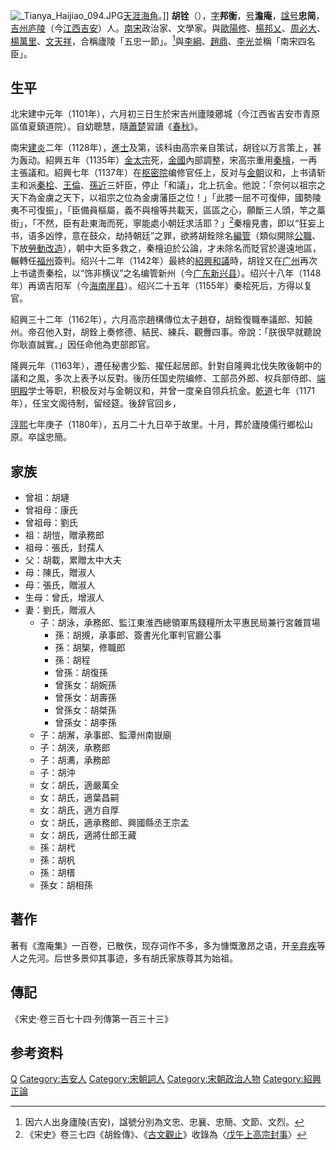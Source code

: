 {{otheruses|胡銓 (康熙進士)}}
[[File:_Tianya_Haijiao_094.JPG|thumb]][[天涯海角|天涯海角]]。]]
'''胡铨'''（{{bd|1102年|7月4日|1180年|7月13日|catIdx=H胡}}），[[表字|字]]'''邦衡'''，[[号|号]]'''澹庵'''，[[諡号|諡号]]'''忠简'''，[[吉州_(隋朝)|吉州]][[廬陵縣|庐陵]]（今[[江西|江西]][[吉安市|吉安]]）人。[[南宋|南宋]]政治家、文學家。與[[歐陽修|歐陽修]]、[[楊邦乂|楊邦乂]]、[[周必大|周必大]]、[[楊萬里|楊萬里]]、[[文天祥|文天祥]]，合稱廬陵「五忠一節」。<ref>因六人出身廬陵(吉安)，諡號分別為文忠、忠襄、忠簡、文節、文烈。</ref>與[[李綱|李綱]]、[[趙鼎|趙鼎]]、[[李光_(南宋)|李光]]並稱「南宋四名臣」。

== 生平 ==
北宋建中元年（1101年），六月初三日生於宋吉州廬陵薌城（今江西省吉安市青原區值夏鎮道院）。自幼聰慧，隨[[蕭楚|蕭楚]]習讀《[[春秋_(书)|春秋]]》。

南宋[[建炎|建炎]]二年（1128年），[[進士|進士]]及第，该科由高宗亲自策试，胡铨以万言策上，甚为轰动。紹興五年（1135年）[[金太宗|金太宗]]死，[[金國|金國]]內部調整，宋高宗重用[[秦檜|秦檜]]，一再主張議和。紹興七年（1137年）在[[枢密院|枢密院]]编修官任上，反对与[[金朝|金朝]]议和，上书请斩主和派[[秦桧|秦桧]]、[[王倫|王倫]]、[[孫近|孫近]]三奸臣，停止「和議」，北上抗金。他說：「奈何以祖宗之天下為金虜之天下，以祖宗之位為金虜藩臣之位！」「此膝一屈不可復伸，國勢陵夷不可復振」，「臣備員樞屬，義不與檜等共載天，區區之心，願斷三人頭，竿之藁街」，「不然，臣有赴東海而死，寧能處小朝廷求活耶？」<ref>《宋史》卷三七四《胡銓傳》、《[[古文觀止|古文觀止]]》收錄為〈[[s:戊午上高宗封事|戊午上高宗封事]]〉</ref>秦檜見書，即以“狂妄上书，语多凶悖，意在鼓众，劫持朝廷”之罪，欲將胡銓除名[[編管|編管]]（類似開除[[公職|公職]]、下放[[勞動改造|勞動改造]]），朝中大臣多救之，秦檜迫於公論，才未除名而貶官於邊遠地區，輾轉任[[福州|福州]]簽判。绍兴十二年（1142年）最終的[[紹興和議|紹興和議]]時，胡铨又在[[广州|广州]]再次上书谴责秦桧，以“饰非横议”之名编管新州（今[[广东|广东]][[新兴县|新兴县]]）。绍兴十八年（1148年）再谪吉阳军（今[[海南|海南]][[崖县|崖县]]）。绍兴二十五年（1155年）秦桧死后，方得以复官。

紹興三十二年（1162年），六月高宗趙構傳位太子趙昚，胡銓復職奉議郎、知饒州。帝召他入對，胡銓上奏修德、結民、練兵、觀釁四事。帝說：「朕很早就聽說你耿直誠實。」因任命他為吏部郎官。

隆興元年（1163年），遷任秘書少監、擢任起居郎。針對自隆興北伐失敗後朝中的議和之風，多次上表予以反對。後历任国史院编修、工部员外郎、权兵部侍郎、[[端明殿|端明殿]]学士等职，积极反对与金朝议和，并曾一度亲自领兵抗金。[[乾道_(南宋)|乾道]]七年（1171年），任宝文阁待制，留经筵。後辞官回乡，

[[淳熙|淳熙]]七年庚子（1180年），五月二十九日卒于故里。十月，葬於廬陵儒行鄉松山原。卒諡忠簡。

==家族==
*曾祖：胡璉
*曾祖母：康氏
*曾祖母：劉氏
*祖：胡愷，贈承務郎
*祖母：張氏，封孺人
*父：胡載，累贈太中大夫
*母：陳氏，贈淑人
*母：張氏，贈淑人
*生母：曾氏，增淑人
*妻：劉氏，贈淑人
**子：胡泳，承務郎、監江東淮西總領軍馬錢糧所太平惠民局兼行宮雜買場
***孫：胡摫，承事郎、簽書光化軍判官廳公事
***孫：胡榘，修職郎
***孫：胡程
***曾孫：胡復孫
***曾孫女：胡婉孫
***曾孫女：胡壽孫
***曾孫女：胡桀孫
***曾孫女：胡李孫
**子：胡澥，承事郎、監潭州南嶽廟
**子：胡浹，承務郎
**子：胡瀳，承務郎
**子：胡沖
**女：胡氏，適嚴萬全
**女：胡氏，適葉昌嗣
**女：胡氏，適方自厚
**女：胡氏，適承務郎、興國縣丞王宗孟
**女：胡氏，適將仕郎王藏
**孫：胡杙
**孫：胡杋
**孫：胡榗
**孫女：胡相孫

== 著作 ==
著有《澹庵集》一百卷，已散佚，现存词作不多，多为慷慨激昂之语，开[[辛弃疾|辛弃疾]]等人之先河。后世多景仰其事迹，多有胡氏家族尊其为始祖。

== 傳記 ==
《宋史·卷三百七十四·列傳第一百三十三》 

== 参考资料 ==
{{reflist}}

{{Authority control}}
{{DEFAULTSORT:Hu}}
[[Category:胡姓|Q]]
[[Category:吉安人|Category:吉安人]]
[[Category:宋朝詞人|Category:宋朝詞人]]
[[Category:宋朝政治人物|Category:宋朝政治人物]]
[[Category:紹興正論|Category:紹興正論]]